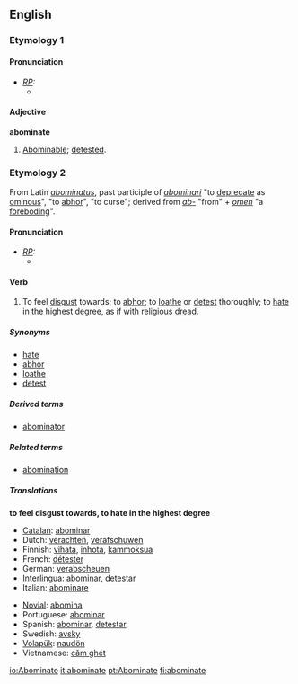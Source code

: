==English==
===Etymology 1===
====Pronunciation====
* ''[[RP]]:''
** {{IPA|/əˈbɒmɪˌnət/}}

====Adjective====
'''abominate'''
# {{obsolete}} [[abominable|Abominable]]; [[detest]]ed.

===Etymology 2===
From Latin ''[[abominatus]]'', past participle of ''[[abominari]]'' "to [[deprecate]] as [[ominous]]", "to [[abhor]]", "to curse"; derived from ''[[ab-]]'' "from" + ''[[omen]]'' "a [[foreboding]]".

====Pronunciation====
* ''[[RP]]:''
** {{IPA|/əˈbɒmɪˌneɪt/}}

====Verb====
{{en-infl-reg-other-e|abominat|e|}}
# {{transitive}} To feel [[disgust]] towards; to [[abhor]]; to [[loathe]] or [[detest]] thoroughly; to [[hate]] in the highest degree, as if with religious [[dread]].

=====Synonyms=====
*[[hate]]
*[[abhor]]
*[[loathe]]
*[[detest]]

=====Derived terms=====
* [[abominator]]

=====Related terms=====
*[[abomination]]

=====Translations=====
'''to feel disgust towards, to hate in the highest degree'''
{{top}}
*[[Catalan]]: [[abominar]]
*Dutch: [[verachten]], [[verafschuwen]]
*Finnish: [[vihata]], [[inhota]], [[kammoksua]]
*French: [[détester]] 
*German: [[verabscheuen]] 
*[[Interlingua]]: [[abominar]], [[detestar]] 
*Italian: [[abominare]] 
{{mid}}
*[[Novial]]: [[abomina]]
*Portuguese: [[abominar]] 
*Spanish: [[abominar]], [[detestar]]
*Swedish: [[avsky]]
*[[Volapük]]: [[naudön]]
*Vietnamese: [[căm ghét]]
{{bottom}}




[[io:Abominate]]
[[it:abominate]]
[[pt:Abominate]]
[[fi:abominate]]